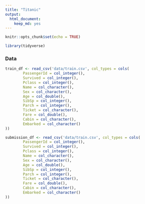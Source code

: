 ```yaml
---
title: "Titanic"
output: 
  html_document: 
    keep_md: yes
---
```


```r
knitr::opts_chunk$set(echo = TRUE)
```

```r
library(tidyverse)
```


### Data  

```r
train_df <- read_csv('data/train.csv', col_types = cols(
        PassengerId = col_integer(),
        Survived = col_integer(),
        Pclass = col_integer(),
        Name = col_character(),
        Sex = col_character(),
        Age = col_double(),
        SibSp = col_integer(),
        Parch = col_integer(),
        Ticket = col_character(),
        Fare = col_double(),
        Cabin = col_character(),
        Embarked = col_character()
))

submission_df <- read_csv('data/train.csv', col_types = cols(
        PassengerId = col_integer(),
        Survived = col_integer(),
        Pclass = col_integer(),
        Name = col_character(),
        Sex = col_character(),
        Age = col_double(),
        SibSp = col_integer(),
        Parch = col_integer(),
        Ticket = col_character(),
        Fare = col_double(),
        Cabin = col_character(),
        Embarked = col_character()
))
```
